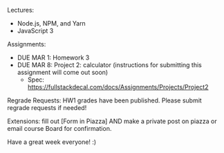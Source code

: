 Lectures:
- Node.js, NPM, and Yarn
- JavaScript 3


Assignments:
- DUE MAR 1: Homework 3
- DUE MAR 8: Project 2: calculator (instructions for submitting this assignment will come out soon)
  - Spec: https://fullstackdecal.com/docs/Assignments/Projects/Project2


Regrade Requests: HW1 grades have been published. Please submit regrade requests if needed!


Extensions: fill out [Form in Piazza] AND make a private post on piazza or email course Board for confirmation. 


Have a great week everyone! :)